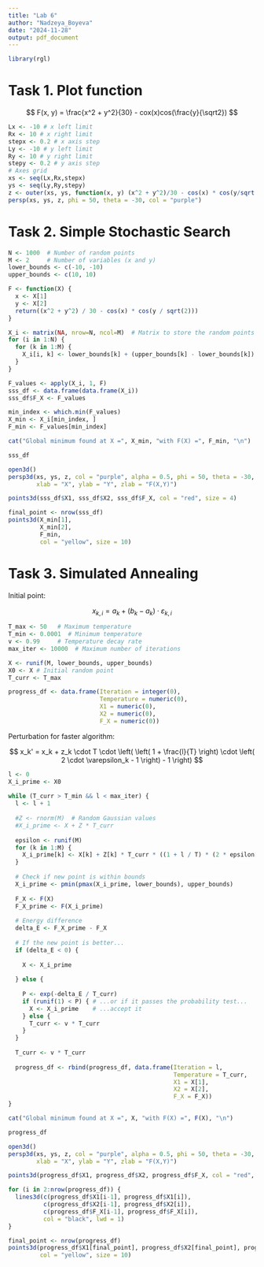```yaml
---
title: "Lab 6"
author: "Nadzeya_Boyeva"
date: "2024-11-28"
output: pdf_document
---
```


```r
library(rgl)
```

# Task 1. Plot function

$$
F(x, y) = \frac{x^2 + y^2}{30} - cox(x)cos(\frac{y}{\sqrt2})
$$

```r
Lx <- -10 # x left limit
Rx <- 10 # x right limit
stepx <- 0.2 # x axis step
Ly <- -10 # y left limit
Ry <- 10 # y right limit
stepy <- 0.2 # y axis step
# Axes grid
xs <- seq(Lx,Rx,stepx)
ys <- seq(Ly,Ry,stepy)
z <- outer(xs, ys, function(x, y) (x^2 + y^2)/30 - cos(x) * cos(y/sqrt(2)))
persp(xs, ys, z, phi = 50, theta = -30, col = "purple")
```

# Task 2. Simple Stochastic Search

```r
N <- 1000  # Number of random points
M <- 2     # Number of variables (x and y)
lower_bounds <- c(-10, -10)
upper_bounds <- c(10, 10)

F <- function(X) {
  x <- X[1]
  y <- X[2]
  return((x^2 + y^2) / 30 - cos(x) * cos(y / sqrt(2)))
}
```

```r
X_i <- matrix(NA, nrow=N, ncol=M)  # Matrix to store the random points
for (i in 1:N) {
  for (k in 1:M) {
    X_i[i, k] <- lower_bounds[k] + (upper_bounds[k] - lower_bounds[k]) * runif(1)
  }
}
```

```r
F_values <- apply(X_i, 1, F)
sss_df <- data.frame(data.frame(X_i))
sss_df$F_X <- F_values

min_index <- which.min(F_values)
X_min <- X_i[min_index, ]
F_min <- F_values[min_index]

cat("Global minimum found at X =", X_min, "with F(X) =", F_min, "\n")
```

```r
sss_df
```

```r
open3d()
persp3d(xs, ys, z, col = "purple", alpha = 0.5, phi = 50, theta = -30, 
        xlab = "X", ylab = "Y", zlab = "F(X,Y)")

points3d(sss_df$X1, sss_df$X2, sss_df$F_X, col = "red", size = 4)

final_point <- nrow(sss_df)
points3d(X_min[1], 
         X_min[2], 
         F_min, 
         col = "yellow", size = 10)
```

# Task 3. Simulated Annealing

Initial point:

$$
x_{k, i} = a_k + (b_k - a_k) \cdot \varepsilon_{k, i}
$$

```r
T_max <- 50   # Maximum temperature
T_min <- 0.0001  # Minimum temperature
v <- 0.99     # Temperature decay rate
max_iter <- 10000  # Maximum number of iterations

X <- runif(M, lower_bounds, upper_bounds)
X0 <- X # Initial random point
T_curr <- T_max

progress_df <- data.frame(Iteration = integer(0), 
                          Temperature = numeric(0), 
                          X1 = numeric(0), 
                          X2 = numeric(0), 
                          F_X = numeric(0))
```

Perturbation for faster algorithm:

$$
x_k' = x_k + z_k \cdot T \cdot \left( \left( 1 + \frac{l}{T} \right) \cdot \left( 2 \cdot \varepsilon_k - 1 \right) - 1 \right)
$$

```r
l <- 0
X_i_prime <- X0
 
while (T_curr > T_min && l < max_iter) {
  l <- l + 1
  
  #Z <- rnorm(M)  # Random Gaussian values
  #X_i_prime <- X + Z * T_curr
  
  epsilon <- runif(M)
  for (k in 1:M) {
    X_i_prime[k] <- X[k] + Z[k] * T_curr * ((1 + l / T) * (2 * epsilon[k] - 1) - 1)
  }
  
  # Check if new point is within bounds
  X_i_prime <- pmin(pmax(X_i_prime, lower_bounds), upper_bounds)
  
  F_X <- F(X)
  F_X_prime <- F(X_i_prime)
  
  # Energy difference
  delta_E <- F_X_prime - F_X
  
  # If the new point is better... 
  if (delta_E < 0) {
    
    X <- X_i_prime
    
  } else {
    
    P <- exp(-delta_E / T_curr)
    if (runif(1) < P) { # ...or if it passes the probability test...
      X <- X_i_prime    # ...accept it
    } else {
      T_curr <- v * T_curr
    }
  }
  
  T_curr <- v * T_curr
  
  progress_df <- rbind(progress_df, data.frame(Iteration = l, 
                                               Temperature = T_curr, 
                                               X1 = X[1], 
                                               X2 = X[2], 
                                               F_X = F_X))
}

cat("Global minimum found at X =", X, "with F(X) =", F(X), "\n")
```

```r
progress_df
```

```r
open3d()
persp3d(xs, ys, z, col = "purple", alpha = 0.5, phi = 50, theta = -30, 
        xlab = "X", ylab = "Y", zlab = "F(X,Y)")

points3d(progress_df$X1, progress_df$X2, progress_df$F_X, col = "red", size = 4)

for (i in 2:nrow(progress_df)) {
  lines3d(c(progress_df$X1[i-1], progress_df$X1[i]), 
          c(progress_df$X2[i-1], progress_df$X2[i]), 
          c(progress_df$F_X[i-1], progress_df$F_X[i]), 
          col = "black", lwd = 1)
}

final_point <- nrow(progress_df)
points3d(progress_df$X1[final_point], progress_df$X2[final_point], progress_df$F_X[final_point], 
         col = "yellow", size = 10)
```

